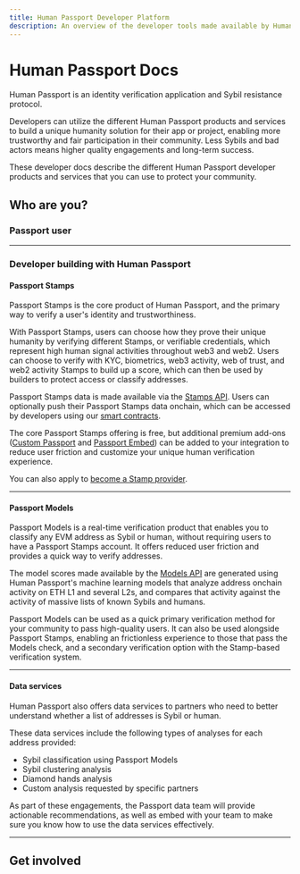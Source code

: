 ```yaml
---
title: Human Passport Developer Platform
description: An overview of the developer tools made available by Human Passport.
---
```



# Human Passport Docs

Human Passport is an identity verification application and Sybil resistance protocol. 

Developers can utilize the different Human Passport products and services to build a unique humanity solution for their app or project, enabling more trustworthy and fair participation in their community. Less Sybils and bad actors means higher quality engagements and long-term success.

These developer docs describe the different Human Passport developer products and services that you can use to protect your community.

## Who are you?

### Passport user

<Cards>
  <Card title="What is Passport?" href="https://support.passport.xyz/passport-knowledge-base" />
  <Card title="How to create a Passport" href="https://support.passport.xyz/passport-knowledge-base/using-passport/creating-a-passport" />
  <Card title="FAQ" href="https://support.passport.xyz/passport-knowledge-base/common-questions" />
</Cards>

---

### Developer building with Human Passport

#### Passport Stamps

Passport Stamps is the core product of Human Passport, and the primary way to verify a user's identity and trustworthiness. 

With Passport Stamps, users can choose how they prove their unique humanity by verifying different Stamps, or verifiable credentials, which represent high human signal activities throughout web3 and web2. Users can choose to verify with KYC, biometrics, web3 activity, web of trust, and web2 activity Stamps to build up a score, which can then be used by builders to protect access or classify addresses.

Passport Stamps data is made available via the [Stamps API](./building-with-passport/stamps/passport-api). Users can optionally push their Passport Stamps data onchain, which can be accessed by developers using our [smart contracts](./building-with-passport/stamps/smart-contracts).

The core Passport Stamps offering is free, but additional premium add-ons ([Custom Passport](/building-with-passport/stamps/custom-passport) and [Passport Embed](/building-with-passport/stamps/passport-embed)) can be added to your integration to reduce user friction and customize your unique human verification experience.

<Cards>
  <Card title="Verify with Passport Stamps" href="building-with-passport/passport-api" />
  <Card title="Customize the Passport Stamps experience" href="building-with-passport/custom-passport" />
  <Card title="Build with the onchain Passport" href="building-with-passport/smart-contracts" />
  <Card title="Embed Passport Stamps in your website or app" href="building-with-passport/passport-embed" />
  <Card title="Getting access to the API" href="/building-with-passport/stamps/passport-api/getting-access" />
</Cards>

You can also apply to [become a Stamp provider](/building-with-passport/stamps/create-a-stamp).

---

#### Passport Models

Passport Models is a real-time verification product that enables you to classify any EVM address as Sybil or human, without requiring users to have a Passport Stamps account. It offers reduced user friction and provides a quick way to verify addresses. 

The model scores made available by the [Models API](/building-with-passport/models) are generated using Human Passport's machine learning models that analyze address onchain activity on ETH L1 and several L2s, and compares that activity against the activity of massive lists of known Sybils and humans. 

Passport Models can be used as a quick primary verification method for your community to pass high-quality users. It can also be used alongside Passport Stamps, enabling an frictionless experience to those that pass the Models check, and a secondary verification option with the Stamp-based verification system.

<Cards>
  <Card title="Verify with Passport Models" href="/building-with-passport/models" />
  <Card title="Getting access to the API" href="/building-with-passport/models/getting-access" />
</Cards>

---

#### Data services

Human Passport also offers data services to partners who need to better understand whether a list of addresses is Sybil or human. 

These data services include the following types of analyses for each address provided:
* Sybil classification using Passport Models
* Sybil clustering analysis
* Diamond hands analysis
* Custom analysis requested by specific partners

As part of these engagements, the Passport data team will provide actionable recommendations, as well as embed with your team to make sure you know how to use the data services effectively.

<Cards>
  <Card title="Learn more about data services" href="/building-with-passport/data-services" />
</Cards>

---

## Get involved

<Cards>
  <Card title="Join the community on Telegram" href="https://t.me/+Mcp9RsRV7tVmYjZh" />
  <Card title="Blog" href="https://www.gitcoin.co/blog/tag/gitcoin-passport" />
  <Card title="Contribute to the docs" href="/community/getting-involved" />
</Cards>
